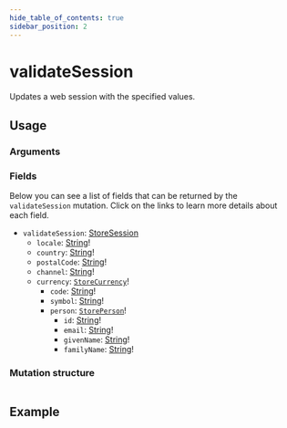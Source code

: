 ```yaml
---
hide_table_of_contents: true
sidebar_position: 2
---
```



# validateSession

Updates a web session with the specified values.

<div className="grid grid-cols-2 gap-20 pt-5">

<div>

## Usage

### Arguments

<PropsComponent
      name="session"
      type="<code>IStoreSession</code>!"
      description="Web session information."
      required="true"
    />

<PropsComponent
      name="search"
      type="String!"
      description="Search term."
      required="true"
    />

### Fields

Below you can see a list of fields that can be returned by the `validateSession` mutation. Click on the links to learn more details about each field.

<ul>
  <li><code>validateSession</code>: <a href="/reference/api/objects#storesession">StoreSession</a>
  <ul>
    <li><code>locale</code>: <a href="/reference/api/scalars#string">String</a>!</li>
    <li><code>country</code>: <a href="/reference/api/scalars#string">String</a>!</li>
    <li><code>postalCode</code>: <a href="/reference/api/scalars#string">String</a>!</li>
    <li><code>channel</code>: <a href="/reference/api/scalars#string">String</a>!</li>
    <li><code>currency</code>: <a href="/reference/api/objects#storecurrency"><code>StoreCurrency</code></a>!
    <ul>
      <li><code>code</code>: <a href="/reference/api/scalars#string">String</a>!</li>
      <li><code>symbol</code>: <a href="/reference/api/scalars#string">String</a>!</li>
    </li>
    <li><code>person</code>: <a href="/reference/api/objects#storeperson"><code>StorePerson</code></a>!
    <ul>
      <li><code>id</code>: <a href="/reference/api/scalars#string">String</a>!</li>
      <li><code>email</code>: <a href="/reference/api/scalars#string">String</a>!</li>
      <li><code>givenName</code>: <a href="/reference/api/scalars#string">String</a>!</li>
      <li><code>familyName</code>: <a href="/reference/api/scalars#string">String</a>!</li>
    </li>
    </ul>
  </ul>
  </li>
</ul>

</div>
<div>

### Mutation structure

```graphql

```

</div>
</div>

## Example

<Tabs>

<TabItem value="mutation" label="Mutation" default>

```graphql

```

</TabItem>

<TabItem value="variables" label="Variables" default>

```graphql

```

</TabItem>

<TabItem value="response" label="Response" default>

```graphql

```

</TabItem>

</Tabs>
